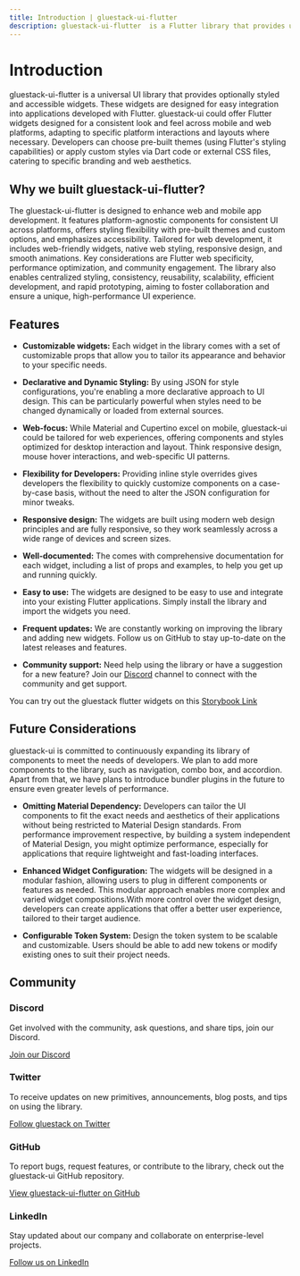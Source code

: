 ```yaml
---
title: Introduction | gluestack-ui-flutter
description: gluestack-ui-flutter  is a Flutter library that provides universal, styled, and accessible components.
---
```



<Meta title="Overview/Introduction" />

# Introduction

gluestack-ui-flutter is a universal UI library that provides optionally styled and accessible widgets. These widgets are designed for easy integration into applications developed with Flutter. gluestack-ui could offer Flutter widgets designed for a consistent look and feel across mobile and web platforms, adapting to specific platform interactions and layouts where necessary.
Developers can choose pre-built themes (using Flutter's styling capabilities) or apply custom styles via Dart code or external CSS files, catering to specific branding and web aesthetics.

## Why we built gluestack-ui-flutter?

The gluestack-ui-flutter is designed to enhance web and mobile app development. It features platform-agnostic components for consistent UI across platforms, offers styling flexibility with pre-built themes and custom options, and emphasizes accessibility. Tailored for web development, it includes web-friendly widgets, native web styling, responsive design, and smooth animations. Key considerations are Flutter web specificity, performance optimization, and community engagement. The library also enables centralized styling, consistency, reusability, scalability, efficient development, and rapid prototyping, aiming to foster collaboration and ensure a unique, high-performance UI experience.

## Features

- **Customizable widgets:** Each widget in the library comes with a set of customizable props that allow you to tailor its appearance and behavior to your specific needs.

- **Declarative and Dynamic Styling:** By using JSON for style configurations, you're enabling a more declarative approach to UI design. This can be particularly powerful when styles need to be changed dynamically or loaded from external sources.

- **Web-focus:** While Material and Cupertino excel on mobile, gluestack-ui could be tailored for web experiences, offering components and styles optimized for desktop interaction and layout. Think responsive design, mouse hover interactions, and web-specific UI patterns.

- **Flexibility for Developers:** Providing inline style overrides gives developers the flexibility to quickly customize components on a case-by-case basis, without the need to alter the JSON configuration for minor tweaks.

- **Responsive design:** The widgets are built using modern web design principles and are fully responsive, so they work seamlessly across a wide range of devices and screen sizes.

- **Well-documented:** The comes with comprehensive documentation for each widget, including a list of props and examples, to help you get up and running quickly.

- **Easy to use:** The widgets are designed to be easy to use and integrate into your existing Flutter applications. Simply install the library and import the widgets you need.

- **Frequent updates:** We are constantly working on improving the library and adding new widgets. Follow us on GitHub to stay up-to-date on the latest releases and features.

- **Community support:** Need help using the library or have a suggestion for a new feature? Join our [Discord](https://discord.com/invite/95qQ84nf6f) channel to connect with the community and get support.

You can try out the gluestack flutter widgets on this
[Storybook Link](https://gluestack-ui-example.web.app/#/storybook)

## Future Considerations

gluestack-ui is committed to continuously expanding its library of components to meet the needs of developers. We plan to add more components to the library, such as navigation, combo box, and accordion. Apart from that, we have plans to introduce bundler plugins in the future to ensure even greater levels of performance.

- **Omitting Material Dependency:** Developers can tailor the UI components to fit the exact needs and aesthetics of their applications without being restricted to Material Design standards. From performance improvement respective, by building a system independent of Material Design, you might optimize performance, especially for applications that require lightweight and fast-loading interfaces.

- **Enhanced Widget Configuration:** The widgets will be designed in a modular fashion, allowing users to plug in different components or features as needed. This modular approach enables more complex and varied widget compositions.With more control over the widget design, developers can create applications that offer a better user experience, tailored to their target audience.

- **Configurable Token System:** Design the token system to be scalable and customizable. Users should be able to add new tokens or modify existing ones to suit their project needs.

## Community

### Discord

Get involved with the community, ask questions, and share tips, join our Discord.

[Join our Discord](https://discord.gg/95qQ84nf6f)

### Twitter

To receive updates on new primitives, announcements, blog posts, and tips on using the library.

[Follow gluestack on Twitter](https://twitter.com/geekyants)

### GitHub

To report bugs, request features, or contribute to the library, check out the gluestack-ui GitHub repository.

[View gluestack-ui-flutter on GitHub](https://github.com/gluestack/gluestack-ui-flutter)

### LinkedIn

Stay updated about our company and collaborate on enterprise-level projects.

[Follow us on LinkedIn](https://www.linkedin.com/company/geekyants-india-pvt-ltd/)
